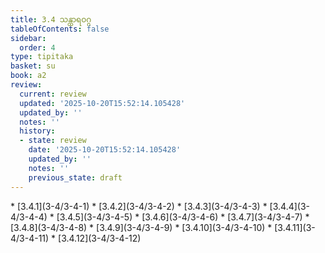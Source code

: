 ```yaml
---
title: 3.4 သန္ထာရဝဂ္ဂ
tableOfContents: false
sidebar:
  order: 4
type: tipitaka
basket: su
book: a2
review:
  current: review
  updated: '2025-10-20T15:52:14.105428'
  updated_by: ''
  notes: ''
  history:
  - state: review
    date: '2025-10-20T15:52:14.105428'
    updated_by: ''
    notes: ''
    previous_state: draft
---
```



<DynamicBreadcrumb />


<ReviewStatus review={frontmatter.review} showDetails={true} />

<HypothesisAnnotation frontmatter={frontmatter} />



<TableOfContents book="a2" section="3.4">
* [3.4.1](3-4/3-4-1)
* [3.4.2](3-4/3-4-2)
* [3.4.3](3-4/3-4-3)
* [3.4.4](3-4/3-4-4)
* [3.4.5](3-4/3-4-5)
* [3.4.6](3-4/3-4-6)
* [3.4.7](3-4/3-4-7)
* [3.4.8](3-4/3-4-8)
* [3.4.9](3-4/3-4-9)
* [3.4.10](3-4/3-4-10)
* [3.4.11](3-4/3-4-11)
* [3.4.12](3-4/3-4-12)
</TableOfContents>